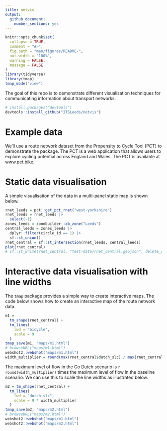 ```yaml
---
title: netvis
output:
  github_document:
    number_sections: yes
---
```


<!-- README.md is generated from README.Rmd. Please edit that file -->

```r
knitr::opts_chunk$set(
  collapse = TRUE,
  comment = "#>",
  fig.path = "man/figures/README-",
  out.width = "100%",
  warning = FALSE,
  message = FALSE
)
library(tidyverse)
library(tmap)
tmap_mode("view")
```

<!-- badges: start -->
<!-- badges: end -->

The goal of this repo is to demonstrate different visualisation techniques for communicating information about transport networks.

```r
# install.packages("devtools")
devtools::install_github("ITSLeeds/netvis")
```

# Example data

We'll use a route network dataset from the Propensity to Cycle Tool (PCT) to demonstrate the package. The PCT is a web application that allows users to explore cycling potential across England and Wales. The PCT is available at [www.pct.bike](https://www.pct.bike/).

# Static data visualisation

A simple visualisation of the data in a multi-panel static map is shown below.

```r
rnet_leeds = pct::get_pct_rnet("west-yorkshire")
rnet_leeds = rnet_leeds |>
  select(-1)
zones_leeds = zonebuilder::zb_zone("Leeds")
central_leeds = zones_leeds |>
  dplyr::filter(circle_id == 1) |>
  sf::st_union()
rnet_central = sf::st_intersection(rnet_leeds, central_leeds)
plot(rnet_central)
# sf::st_write(rnet_central, "test-data/rnet_central.geojson", delete_dsn = TRUE)
```

# Interactive data visualisation with line widths

The `tmap` package provides a simple way to create interactive maps. The code below shows how to create an interactive map of the route network data.

```r
m1 =
  tm_shape(rnet_central) +
  tm_lines(
    lwd = "bicycle",
    scale = 9
  )
tmap_save(m1, "maps/m1.html")
# browseURL("maps/m1.html")
webshot2::webshot("maps/m1.html")
width_multiplier = round(max(rnet_central$dutch_slc) / max(rnet_central$bicycle))
```

The maximum level of flow in the Go Dutch scenario is `r round(width_multiplier)` times the maximum level of flow in the baseline scenario. We can use this to scale the line widths as illustrated below.

```r
m2 = tm_shape(rnet_central) +
  tm_lines(
    lwd = "dutch_slc",
    scale = 9 * width_multiplier
  )
tmap_save(m2, "maps/m2.html")
# browseURL("maps/m2.html")
webshot2::webshot("maps/m1.html")
webshot2::webshot("maps/m2.html")
```